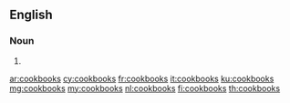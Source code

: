 {{also|cook books}}
==English==

===Noun===
{{head|en|noun plural form}}

# {{plural of|cookbook|lang=en}}

[[ar:cookbooks]]
[[cy:cookbooks]]
[[fr:cookbooks]]
[[it:cookbooks]]
[[ku:cookbooks]]
[[mg:cookbooks]]
[[my:cookbooks]]
[[nl:cookbooks]]
[[fi:cookbooks]]
[[th:cookbooks]]